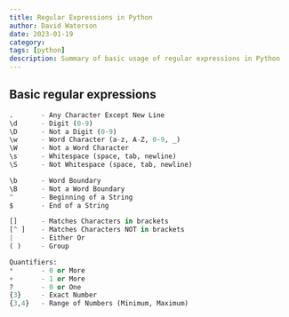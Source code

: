 ```yaml
---
title: Regular Expressions in Python    
author: David Waterson
date: 2023-01-19
category: 
tags: [python]
description: Summary of basic usage of regular expressions in Python   
---
```


## Basic regular expressions

```py
.       - Any Character Except New Line   
\d      - Digit (0-9)
\D      - Not a Digit (0-9)
\w      - Word Character (a-z, A-Z, 0-9, _)
\W      - Not a Word Character
\s      - Whitespace (space, tab, newline)
\S      - Not Whitespace (space, tab, newline)

\b      - Word Boundary
\B      - Not a Word Boundary
^       - Beginning of a String
$       - End of a String

[]      - Matches Characters in brackets
[^ ]    - Matches Characters NOT in brackets
|       - Either Or
( )     - Group

Quantifiers:
*       - 0 or More
+       - 1 or More
?       - 0 or One
{3}     - Exact Number
{3,4}   - Range of Numbers (Minimum, Maximum)
```

